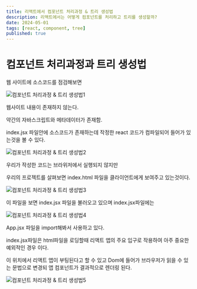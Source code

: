 ```yaml
---
title: 리액트에서 컴포넌트 처리과정 & 트리 생성법
description: 리액트에서는 어떻게 컴포넌트를 처리하고 트리를 생성할까?
date: 2024-05-01
tags: [react, component, tree]
published: true
---
```


# 컴포넌트 처리과정과 트리 생성법

웹 사이트에 소스코드를 점검해보면

![컴포넌트 처리과정 & 트리 생성법1](https://raw.githubusercontent.com/thdtjdgml415/next-blog/main/assets/img/react/react-component-create-progress1.webp)

웹사이트 내용이 존재하지 않는다.

약간의 자바스크립트와 메타데이터가 존재함.

index.jsx 파일안에 소스코드가 존재하는데 작정한 react 코드가 컴파일되어 들어가 있는것을 볼 수 있다.

![컴포넌트 처리과정 & 트리 생성법2](https://raw.githubusercontent.com/thdtjdgml415/next-blog/main/assets/img/react/react-component-create-progress2.webp)

우리가 작성한 코드는 브라위저에서 실행되지 않지만

우리의 프로젝트를 살펴보면 index.html 파일을 클라이언트에게 보여주고 있는것이다.

![컴포넌트 처리과정 & 트리 생성법3](https://raw.githubusercontent.com/thdtjdgml415/next-blog/main/assets/img/react/react-component-create-progress3.webp)

이 파일을 보면 index.jsx 파일을 불러오고 있으며 index.jsx파일에는

![컴포넌트 처리과정 & 트리 생성법4](https://raw.githubusercontent.com/thdtjdgml415/next-blog/main/assets/img/react/react-component-create-progress4.webp)

App.jsx 파일을 import해봐서 사용하고 있다.

index.jsx파일은 html파일을 로딩할때 리액트 앱의 주요 입구로 작용하여 아주 중요한 예외적인 경우 이다.

이 위치에서 리액트 앱이 부팅된다고 할 수 있고 Dom에 들어가 브라우저가 읽을 수 있는 문법으로 변경되 앱 컴포넌트가 결과적으로 렌더링 된다.

![컴포넌트 처리과정 & 트리 생성법5](https://raw.githubusercontent.com/thdtjdgml415/next-blog/main/assets/img/react/react-component-create-progress5.webp)
